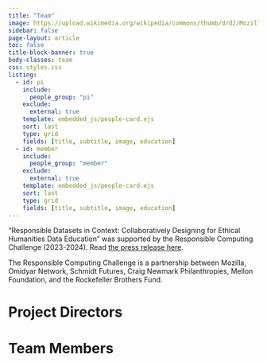 ```yaml
---
title: "Team"
image: https://upload.wikimedia.org/wikipedia/commons/thumb/d/d2/Mozilla_logo.svg/2560px-Mozilla_logo.svg.png
sidebar: false
page-layout: article
toc: false
title-block-banner: true
body-classes: team
css: styles.css
listing:
  - id: pi
    include:
      people_group: "pi"
    exclude:
      external: true
    template: embedded_js/people-card.ejs
    sort: last
    type: grid
    fields: [title, subtitle, image, education]
  - id: member
    include:
      people_group: "member"
    exclude:
      external: true
    template: embedded_js/people-card.ejs
    sort: last
    type: grid
    fields: [title, subtitle, image, education]
---
```


"Responsible Datasets in Context: Collaboratively Designing for Ethical Humanities Data Education" was supported by the Responsible Computing Challenge (2023-2024). Read [the press release here](https://foundation.mozilla.org/en/blog/mozilla-announces-15-new-responsible-computing-challenge-awardees-in-the-us/).

The Responsible Computing Challenge is a partnership between Mozilla, Omidyar Network, Schmidt Futures, Craig Newmark Philanthropies, Mellon Foundation, and the Rockefeller Brothers Fund.

# Project Directors

::: {#pi}
:::


# Team Members

:::{#member}
:::





